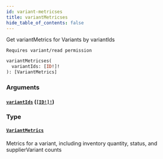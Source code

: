 ```yaml
---
id: variant-metricses
title: variantMetricses
hide_table_of_contents: false
---
```



Get variantMetrics for Variants by variantIds

    Requires variant/read permission

```graphql
variantMetricses(
  variantIds: [ID!]!
): [VariantMetrics]
```


### Arguments

#### [`variantIds`](#) ([`[ID!]!`](/demand/api/graphql-admin/reference/scalars/id))




### Type

#### [`VariantMetrics`](/demand/api/graphql-admin/reference/objects/variant-metrics)

Metrics for a variant, including inventory quantity, status, and supplierVariant counts




